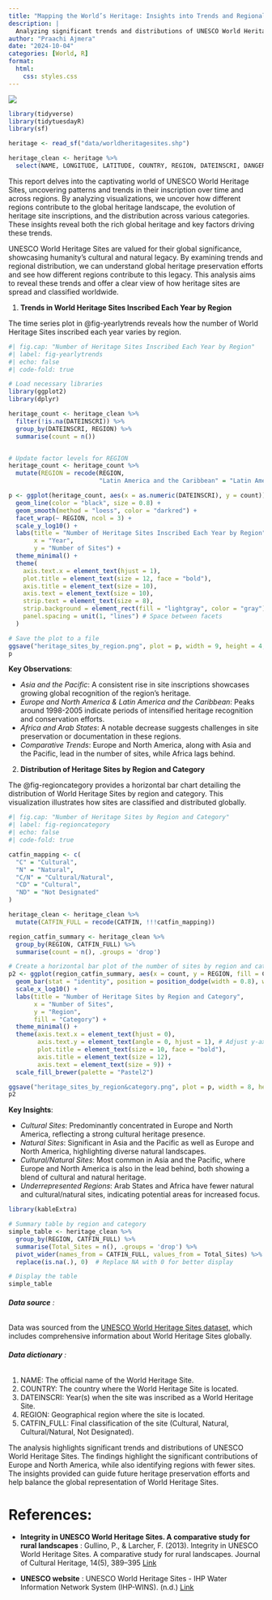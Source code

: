 ```yaml
---
title: "Mapping the World’s Heritage: Insights into Trends and Regional Distribution of UNESCO Sites"
description: |
  Analyzing significant trends and distributions of UNESCO World Heritage Sites.
author: "Praachi Ajmera"
date: "2024-10-04"
categories: [World, R]
format:
  html:
    css: styles.css
---
```


![](unesco2.jpg)


```r
library(tidyverse)
library(tidytuesdayR)
library(sf)

heritage <- read_sf("data/worldheritagesites.shp")

```


```r

heritage_clean <- heritage %>% 
  select(NAME, LONGITUDE, LATITUDE, COUNTRY, REGION, DATEINSCRI, DANGER, AREAHA, CATFIN)


```


This report delves into the captivating world of UNESCO World Heritage Sites, uncovering patterns and trends in their inscription over time and across regions.  By analyzing visualizations, we uncover how different regions contribute to the global heritage landscape, the evolution of heritage site inscriptions, and the distribution across various categories. These insights reveal both the rich global heritage and key factors driving these trends.


UNESCO World Heritage Sites are valued for their global significance, showcasing humanity's cultural and natural legacy. By examining trends and regional distribution, we can understand global heritage preservation efforts and see how different regions contribute to this legacy. This analysis aims to reveal these trends and offer a clear view of how heritage sites are spread and classified worldwide.


1. **Trends in World Heritage Sites Inscribed Each Year by Region** 

The time series plot in @fig-yearlytrends reveals how the number of World Heritage Sites inscribed each year varies by region.

```r
#| fig.cap: "Number of Heritage Sites Inscribed Each Year by Region"
#| label: fig-yearlytrends
#| echo: false
#| code-fold: true

# Load necessary libraries
library(ggplot2)
library(dplyr)

heritage_count <- heritage_clean %>%
  filter(!is.na(DATEINSCRI)) %>%
  group_by(DATEINSCRI, REGION) %>%
  summarise(count = n())


# Update factor levels for REGION
heritage_count <- heritage_count %>%
  mutate(REGION = recode(REGION,
                         "Latin America and the Caribbean" = "Latin America and Caribbean"))

p <- ggplot(heritage_count, aes(x = as.numeric(DATEINSCRI), y = count)) +
  geom_line(color = "black", size = 0.8) +
  geom_smooth(method = "loess", color = "darkred") +
  facet_wrap(~ REGION, ncol = 3) +  
  scale_y_log10() +
  labs(title = "Number of Heritage Sites Inscribed Each Year by Region",
       x = "Year",
       y = "Number of Sites") +
  theme_minimal() +
  theme(
    axis.text.x = element_text(hjust = 1),
    plot.title = element_text(size = 12, face = "bold"),
    axis.title = element_text(size = 10),
    axis.text = element_text(size = 10),
    strip.text = element_text(size = 8),
    strip.background = element_rect(fill = "lightgray", color = "gray"), 
    panel.spacing = unit(1, "lines") # Space between facets
  )

# Save the plot to a file
ggsave("heritage_sites_by_region.png", plot = p, width = 9, height = 4, dpi = 300)
p
```

**Key Observations**:

+ *Asia and the Pacific*: A consistent rise in site inscriptions showcases growing global recognition of the region's heritage.
+ *Europe and North America & Latin America and the Caribbean*: Peaks around 1998-2005 indicate periods of intensified heritage recognition and conservation efforts.
+ *Africa and Arab States*: A notable decrease suggests challenges in site preservation or documentation in these regions.
+ *Comparative Trends*: Europe and North America, along with Asia and the Pacific, lead in the number of sites, while Africa lags behind.

2. **Distribution of Heritage Sites by Region and Category**

The @fig-regioncategory provides a horizontal bar chart detailing the distribution of World Heritage Sites by region and category. This visualization illustrates how sites are classified and distributed globally.

```r
#| fig.cap: "Number of Heritage Sites by Region and Category"
#| label: fig-regioncategory
#| echo: false
#| code-fold: true

catfin_mapping <- c(
  "C" = "Cultural",
  "N" = "Natural",
  "C/N" = "Cultural/Natural",
  "CD" = "Cultural",
  "ND" = "Not Designated"
)

heritage_clean <- heritage_clean %>%
  mutate(CATFIN_FULL = recode(CATFIN, !!!catfin_mapping))

region_catfin_summary <- heritage_clean %>%
  group_by(REGION, CATFIN_FULL) %>%
  summarise(count = n(), .groups = 'drop')

# Create a horizontal bar plot of the number of sites by region and category
p2 <- ggplot(region_catfin_summary, aes(x = count, y = REGION, fill = CATFIN_FULL)) +
  geom_bar(stat = "identity", position = position_dodge(width = 0.8), width = 0.7) +
  scale_x_log10() +
  labs(title = "Number of Heritage Sites by Region and Category",
       x = "Number of Sites",
       y = "Region",
       fill = "Category") +
  theme_minimal() +
  theme(axis.text.x = element_text(hjust = 0),
        axis.text.y = element_text(angle = 0, hjust = 1), # Adjust y-axis text
        plot.title = element_text(size = 10, face = "bold"),
        axis.title = element_text(size = 12),
        axis.text = element_text(size = 9)) +
  scale_fill_brewer(palette = "Pastel2")

ggsave("heritage_sites_by_region&category.png", plot = p, width = 8, height = 4, dpi = 300)
p2

```

**Key Insights**:

+ *Cultural Sites*: Predominantly concentrated in Europe and North America, reflecting a strong cultural heritage presence.
+ *Natural Sites*: Significant in Asia and the Pacific as well as Europe and North America, highlighting diverse natural landscapes.
+ *Cultural/Natural Sites*: Most common in Asia and the Pacific, where Europe and North America is also in the lead behind, both showing a blend of cultural and natural heritage.
+ *Underrepresented Regions*: Arab States and Africa have fewer natural and cultural/natural sites, indicating potential areas for increased focus.


```r
library(kableExtra)

# Summary table by region and category
simple_table <- heritage_clean %>%
  group_by(REGION, CATFIN_FULL) %>%
  summarise(Total_Sites = n(), .groups = 'drop') %>%
  pivot_wider(names_from = CATFIN_FULL, values_from = Total_Sites) %>%
  replace(is.na(.), 0)  # Replace NA with 0 for better display

# Display the table
simple_table

```




###### **Data source** : 

Data was sourced from the [UNESCO World Heritage Sites dataset](https://ihp-wins.unesco.org/dataset/unesco-world-heritage-sites), which includes comprehensive information about World Heritage Sites globally.

###### **Data dictionary** : 

1. NAME: The official name of the World Heritage Site.
2. COUNTRY: The country where the World Heritage Site is located.
3. DATEINSCRI: Year(s) when the site was inscribed as a World Heritage Site.
4. REGION: Geographical region where the site is located.
5. CATFIN_FULL: Final classification of the site (Cultural, Natural, Cultural/Natural, Not Designated).



The analysis highlights significant trends and distributions of UNESCO World Heritage Sites. The findings highlight the significant contributions of Europe and North America, while also identifying regions with fewer sites. The insights provided can guide future heritage preservation efforts and help balance the global representation of World Heritage Sites.




# References:
+ **Integrity in UNESCO World Heritage Sites. A comparative study for rural landscapes** : Gullino, P., & Larcher, F. (2013). Integrity in UNESCO World Heritage Sites. A comparative study for rural landscapes. Journal of Cultural Heritage, 14(5), 389–395 [Link](https://doi.org/10.1016/j.culher.2012.10.005)

+ **UNESCO website** : UNESCO World Heritage Sites - IHP Water Information Network System (IHP-WINS). (n.d.) [Link](https://ihp-wins.unesco.org/dataset/unesco-world-heritage-sites)




